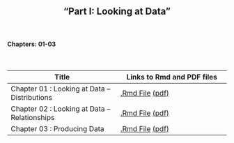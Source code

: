 <h2>
<center>
"Part I: Looking at Data"
</center>
</h2>

</br>
<h4><right>Chapters: 01-03</right></h4>
</br>




Title  | Links to Rmd and PDF files
------------- | -------------
Chapter 01 : Looking at Data -- Distributions | <a href='chapters/Chapter01.Rmd'>.Rmd File</a> <a href='chapters/Chapter01.pdf'>(pdf)</a>
Chapter 02 : Looking at Data -- Relationships | <a href='chapters/Chapter02.Rmd'>.Rmd File</a> <a href='chapters/Chapter02.pdf'>(pdf)</a>
Chapter 03 : Producing Data | <a href='chapters/Chapter03.Rmd'>.Rmd File</a> <a href='chapters/Chapter03.pdf'>(pdf)</a>



